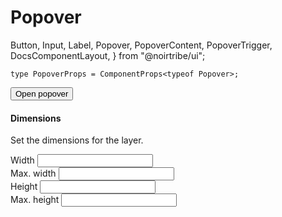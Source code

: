 # Popover

  Button,
  Input,
  Label,
  Popover,
  PopoverContent,
  PopoverTrigger,
  DocsComponentLayout,
} from "@noirtribe/ui";

```tsx
type PopoverProps = ComponentProps<typeof Popover>;
```

<div className="pb-24">
  <DocsComponentLayout
    propInfo={[
      {
        name: "className",
        type: "string",
        defaultValue: "undefined",
        description: "The CSS class name for styling the button.",
      },
    ]}
  >
    <Popover>
      <PopoverTrigger asChild>
        <Button variant="outline">Open popover</Button>
      </PopoverTrigger>
      <PopoverContent className="w-80">
        <div className="grid gap-4">
          <div className="space-y-2">
            <h4 className="font-medium leading-none">Dimensions</h4>
            <p className="text-sm text-muted-foreground">
              Set the dimensions for the layer.
            </p>
          </div>
          <div className="grid gap-2">
            <div className="grid grid-cols-3 items-center gap-4">
              <Label htmlFor="width">Width</Label>
              <Input
                id="width"
                defaultValue="100%"
                className="col-span-2 h-8"
              />
            </div>
            <div className="grid grid-cols-3 items-center gap-4">
              <Label htmlFor="maxWidth">Max. width</Label>
              <Input
                id="maxWidth"
                defaultValue="300px"
                className="col-span-2 h-8"
              />
            </div>
            <div className="grid grid-cols-3 items-center gap-4">
              <Label htmlFor="height">Height</Label>
              <Input
                id="height"
                defaultValue="25px"
                className="col-span-2 h-8"
              />
            </div>
            <div className="grid grid-cols-3 items-center gap-4">
              <Label htmlFor="maxHeight">Max. height</Label>
              <Input
                id="maxHeight"
                defaultValue="none"
                className="col-span-2 h-8"
              />
            </div>
          </div>
        </div>
      </PopoverContent>
    </Popover>
  </DocsComponentLayout>
</div>
